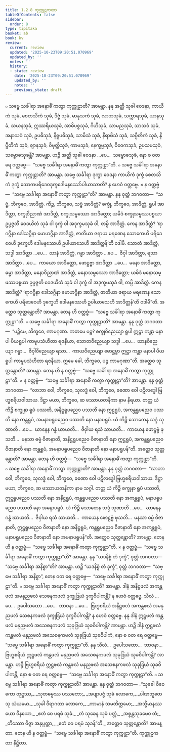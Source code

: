 ```yaml
---
title: 1.2.8 ကုက္ကုဠကထာ
tableOfContents: false
sidebar:
  order: 8
type: tipitaka
basket: ab
book: kv
review:
  current: review
  updated: '2025-10-23T09:20:51.070969'
  updated_by: ''
  notes: ''
  history:
  - state: review
    date: '2025-10-23T09:20:51.070969'
    updated_by: ''
    notes: ''
    previous_state: draft
---
```



<ReviewStatus review={frontmatter.review} showDetails={true} />

<HypothesisAnnotation frontmatter={frontmatter} />

<DynamicBreadcrumb />

<Division number="338" book="kv" e="ch" v="32" p="160">

<Paragraph number="1003" book="kv">
๐ သဗ္ဗေ သင်္ခါရာ အနောဓိံ ကတွာ ကုက္ကုဠာတိ? အာမန္တာ. နနု အတ္ထိ သုခါ ဝေဒနာ, ကာယိကံ သုခံ, စေတသိကံ သုခံ, ဒိဗ္ဗံ သုခံ, မာနုသကံ သုခံ, လာဘသုခံ, သက္ကာရသုခံ, ယာနသုခံ, သယနသုခံ, ဣဿရိယသုခံ, အာဓိပစ္စသုခံ, ဂိဟိသုခံ, သာမညသုခံ, သာသဝံ သုခံ, အနာသဝံ သုခံ, ဥပဓိသုခံ, နိရူပဓိသုခံ, သာမိသံ သုခံ, နိရာမိသံ သုခံ, သပ္ပီတိကံ သုခံ, နိပ္ပီတိကံ သုခံ, ဈာနသုခံ, ဝိမုတ္တိသုခံ, ကာမသုခံ, နေက္ခမ္မသုခံ, ဝိဝေကသုခံ, ဥပသမသုခံ, သမ္ဗောဓသုခန္တိ? အာမန္တာ. ဟဉ္စိ အတ္ထိ သုခါ ဝေဒနာ …ပေ…  သမ္ဗောဓသုခံ, နော စ ဝတ ရေ ဝတ္တဗ္ဗေ—  “သဗ္ဗေ သင်္ခါရာ အနောဓိံ ကတွာ ကုက္ကုဠာ”တိ.
</Paragraph>

<Paragraph number="1004" book="kv">
๐ သဗ္ဗေ သင်္ခါရာ အနောဓိံ ကတွာ ကုက္ကုဠာတိ? အာမန္တာ. သဗ္ဗေ သင်္ခါရာ ဒုက္ခာ ဝေဒနာ ကာယိကံ ဒုက္ခံ စေတသိကံ ဒုက္ခံ သောကပရိဒေဝဒုက္ခဒေါမနဿော်ပါယာသာတိ? န ဟေဝံ ဝတ္တဗ္ဗေ.
</Paragraph>

<Paragraph number="1005" book="kv">
× န ဝတ္တဗ္ဗံ—  “သဗ္ဗေ သင်္ခါရာ အနောဓိံ ကတွာ ကုက္ကုဠာ”တိ? အာမန္တာ. နနု ဝုတ္တံ ဘဂဝတာ—  “သဗ္ဗံ, ဘိက္ခဝေ, အာဒိတ္တံ. ကိဉ္စ, ဘိက္ခဝေ, သဗ္ဗံ အာဒိတ္တံ? စက္ခုံ, ဘိက္ခဝေ, အာဒိတ္တံ, ရူပါ အာဒိတ္တာ, စက္ခုဝိညာဏံ အာဒိတ္တံ, စက္ခုသမ္ဖဿော အာဒိတ္တော; ယမိဒံ စက္ခုသမ္ဖဿပစ္စယာ ဥပ္ပဇ္ဇတိ ဝေဒယိတံ သုခံ ဝါ ဒုက္ခံ ဝါ အဒုက္ခမသုခံ ဝါ, တမ္ပိ အာဒိတ္တံ. ကေန အာဒိတ္တံ? ‘ရာဂဂ္ဂိနာ ဒေါသဂ္ဂိနာ မောဟဂ္ဂိနာ အာဒိတ္တံ, ဇာတိယာ ဇရာယ မရဏေန သောကေဟိ ပရိဒေဝေဟိ ဒုက္ခေဟိ ဒေါမနဿေဟိ ဥပါယာသေဟိ အာဒိတ္တန်’တိ ဝဒါမိ. သောတံ အာဒိတ္တံ, သဒ္ဒါ အာဒိတ္တာ …ပေ…  ဃာနံ အာဒိတ္တံ, ဂန္ဓာ အာဒိတ္တာ …ပေ…  ဇိဝှါ အာဒိတ္တာ, ရသာ အာဒိတ္တာ …ပေ…  ကာယော အာဒိတ္တော, ဖောဋ္ဌဗ္ဗာ အာဒိတ္တာ …ပေ…  မနော အာဒိတ္တော, ဓမ္မာ အာဒိတ္တာ, မနောဝိညာဏံ အာဒိတ္တံ, မနောသမ္ဖဿော အာဒိတ္တော; ယမိဒံ မနောသမ္ဖဿပစ္စယာ ဥပ္ပဇ္ဇတိ ဝေဒယိတံ သုခံ ဝါ ဒုက္ခံ ဝါ အဒုက္ခမသုခံ ဝါ, တမ္ပိ အာဒိတ္တံ. ကေန အာဒိတ္တံ? ‘ရာဂဂ္ဂိနာ ဒေါသဂ္ဂိနာ မောဟဂ္ဂိနာ အာဒိတ္တံ, ဇာတိယာ ဇရာယ မရဏေန သောကေဟိ ပရိဒေဝေဟိ ဒုက္ခေဟိ ဒေါမနဿေဟိ ဥပါယာသေဟိ အာဒိတ္တန်’တိ ဝဒါမီ”တိ. အတ္ထေဝ သုတ္တန္တောတိ? အာမန္တာ. တေန ဟိ ဝတ္တဗ္ဗံ—  “သဗ္ဗေ သင်္ခါရာ အနောဓိံ ကတွာ ကုက္ကုဠာ”တိ.
</Paragraph>

<Paragraph number="1006" book="kv">
๐ သဗ္ဗေ သင်္ခါရာ အနောဓိံ ကတွာ ကုက္ကုဠာတိ? အာမန္တာ. နနု ဝုတ္တံ ဘဂဝတာ—  “ပဉ္စိမေ, ဘိက္ခဝေ, ကာမဂုဏာ. ကတမေ ပဉ္စ? စက္ခုဝိညေယျာ ရူပါ ဣဋ္ဌာ ကန္တာ မနာပါ ပိယရူပါ ကာမူပသံဟိတာ ရဇနီယာ, သောတဝိညေယျာ သဒ္ဒါ …ပေ…  ဃာနဝိညေယျာ ဂန္ဓာ…  ဇိဝှါဝိညေယျာ ရသာ…  ကာယဝိညေယျာ ဖောဋ္ဌဗ္ဗာ ဣဋ္ဌာ ကန္တာ မနာပါ ပိယရူပါ ကာမူပသံဟိတာ ရဇနီယာ. ဣမေ ခေါ, ဘိက္ခဝေ, ပဉ္စ ကာမဂုဏာ”တိ. အတ္ထေဝ သုတ္တန္တောတိ? အာမန္တာ. တေန ဟိ န ဝတ္တဗ္ဗံ—  “သဗ္ဗေ သင်္ခါရာ အနောဓိံ ကတွာ ကုက္ကုဠာ”တိ.
</Paragraph>

<Paragraph number="1007" book="kv">
× န ဝတ္တဗ္ဗံ—  “သဗ္ဗေ သင်္ခါရာ အနောဓိံ ကတွာ ကုက္ကုဠာ”တိ? အာမန္တာ. နနု ဝုတ္တံ ဘဂဝတာ—  “လာဘာ ဝေါ, ဘိက္ခဝေ, သုလဒ္ဓံ ဝေါ, ဘိက္ခဝေ, ခဏော ဝေါ ပဋိလဒ္ဓေါ ဗြဟ္မစရိယဝါသာယ. ဒိဋ္ဌာ မယာ, ဘိက္ခဝေ, ဆ ဖဿာယတနိကာ နာမ နိရယာ. တတ္ထ ယံ ကိဉ္စိ စက္ခုနာ ရူပံ ပဿတိ, အနိဋ္ဌရူပညေဝ ပဿတိ နော ဣဋ္ဌရူပံ, အကန္တရူပညေဝ ပဿတိ နော ကန္တရူပံ, အမနာပရူပညေဝ ပဿတိ နော မနာပရူပံ. ယံ ကိဉ္စိ သောတေန သဒ္ဒံ သုဏာတိ …ပေ…  ဃာနေန ဂန္ဓံ ဃာယတိ…  ဇိဝှါယ ရသံ သာယတိ…  ကာယေန ဖောဋ္ဌဗ္ဗံ ဖုသတိ…  မနသာ ဓမ္မံ ဝိဇာနာတိ, အနိဋ္ဌရူပညေဝ ဝိဇာနာတိ နော ဣဋ္ဌရူပံ, အကန္တရူပညေဝ ဝိဇာနာတိ နော ကန္တရူပံ, အမနာပရူပညေဝ ဝိဇာနာတိ နော မနာပရူပန်”တိ. အတ္ထေဝ သုတ္တန္တောတိ? အာမန္တာ. တေန ဟိ ဝတ္တဗ္ဗံ—  “သဗ္ဗေ သင်္ခါရာ အနောဓိံ ကတွာ ကုက္ကုဠာ”တိ.
</Paragraph>

<Paragraph number="1008" book="kv">
๐ သဗ္ဗေ သင်္ခါရာ အနောဓိံ ကတွာ ကုက္ကုဠာတိ? အာမန္တာ. နနု ဝုတ္တံ ဘဂဝတာ—  “လာဘာ ဝေါ, ဘိက္ခဝေ, သုလဒ္ဓံ ဝေါ, ဘိက္ခဝေ, ခဏော ဝေါ ပဋိလဒ္ဓေါ ဗြဟ္မစရိယဝါသာယ. ဒိဋ္ဌာ မယာ, ဘိက္ခဝေ, ဆ ဖဿာယတနိကာ နာမ သဂ္ဂါ. တတ္ထ ယံ ကိဉ္စိ စက္ခုနာ ရူပံ ပဿတိ, ဣဋ္ဌရူပညေဝ ပဿတိ နော အနိဋ္ဌရူပံ, ကန္တရူပညေဝ ပဿတိ နော အကန္တရူပံ, မနာပရူပညေဝ ပဿတိ နော အမနာပရူပံ. ယံ ကိဉ္စိ သောတေန သဒ္ဒံ သုဏာတိ …ပေ…  ဃာနေန ဂန္ဓံ ဃာယတိ…  ဇိဝှါယ ရသံ သာယတိ…  ကာယေန ဖောဋ္ဌဗ္ဗံ ဖုသတိ…  မနသာ ဓမ္မံ ဝိဇာနာတိ, ဣဋ္ဌရူပညေဝ ဝိဇာနာတိ နော အနိဋ္ဌရူပံ, ကန္တရူပညေဝ ဝိဇာနာတိ နော အကန္တရူပံ, မနာပရူပညေဝ ဝိဇာနာတိ နော အမနာပရူပန်”တိ. အတ္ထေဝ သုတ္တန္တောတိ? အာမန္တာ. တေန ဟိ န ဝတ္တဗ္ဗံ—  “သဗ္ဗေ သင်္ခါရာ အနောဓိံ ကတွာ ကုက္ကုဠာ”တိ.
</Paragraph>

<Paragraph number="1009" book="kv">
× န ဝတ္တဗ္ဗံ—  “သဗ္ဗေ သင်္ခါရာ အနောဓိံ ကတွာ ကုက္ကုဠာ”တိ? အာမန္တာ. နနု “ယဒနိစ္စံ တံ ဒုက္ခံ”, ဝုတ္တံ ဘဂဝတာ—  “သဗ္ဗေ သင်္ခါရာ အနိစ္စာ”တိ? အာမန္တာ. ဟဉ္စိ “ယဒနိစ္စံ တံ ဒုက္ခံ”, ဝုတ္တံ ဘဂဝတာ—  “သဗ္ဗေ သင်္ခါရာ အနိစ္စာ”, တေန ဝတ ရေ ဝတ္တဗ္ဗေ—  “သဗ္ဗေ သင်္ခါရာ အနောဓိံ ကတွာ ကုက္ကုဠာ”တိ.
</Paragraph>

<Paragraph number="1010" book="kv">
๐ သဗ္ဗေ သင်္ခါရာ အနောဓိံ ကတွာ ကုက္ကုဠာတိ? အာမန္တာ. ဒါနံ အနိဋ္ဌဖလံ အကန္တဖလံ အမနုညဖလံ သေစနကဖလံ ဒုက္ခုဒြယံ ဒုက္ခဝိပါကန္တိ? န ဟေဝံ ဝတ္တဗ္ဗေ.
</Paragraph>

<Paragraph number="1011" book="kv">
သီလံ …ပေ…  ဥပေါသထော …ပေ…  ဘာဝနာ …ပေ…  ဗြဟ္မစရိယံ အနိဋ္ဌဖလံ အကန္တဖလံ အမနုညဖလံ သေစနကဖလံ ဒုက္ခုဒြယံ ဒုက္ခဝိပါကန္တိ? န ဟေဝံ ဝတ္တဗ္ဗေ.
</Paragraph>

<Paragraph number="1012" book="kv">
နနု ဒါနံ ဣဋ္ဌဖလံ ကန္တဖလံ မနုညဖလံ အသေစနကဖလံ သုခုဒြယံ သုခဝိပါကန္တိ? အာမန္တာ. ဟဉ္စိ ဒါနံ ဣဋ္ဌဖလံ ကန္တဖလံ မနုညဖလံ အသေစနကဖလံ သုခုဒြယံ သုခဝိပါကံ, နော စ ဝတ ရေ ဝတ္တဗ္ဗေ—  “သဗ္ဗေ သင်္ခါရာ အနောဓိံ ကတွာ ကုက္ကုဠာ”တိ.
</Paragraph>

<Paragraph number="1013" book="kv">
နနု သီလံ…  ဥပေါသထော…  ဘာဝနာ…  ဗြဟ္မစရိယံ ဣဋ္ဌဖလံ ကန္တဖလံ မနုညဖလံ အသေစနကဖလံ သုခုဒြယံ သုခဝိပါကန္တိ? အာမန္တာ. ဟဉ္စိ ဗြဟ္မစရိယံ ဣဋ္ဌဖလံ ကန္တဖလံ မနုညဖလံ အသေစနကဖလံ သုခုဒြယံ သုခဝိပါကန္တိ, နော စ ဝတ ရေ ဝတ္တဗ္ဗေ—  “သဗ္ဗေ သင်္ခါရာ အနောဓိံ ကတွာ ကုက္ကုဠာ”တိ.
</Paragraph>

<Paragraph number="1014" book="kv">
๐ သဗ္ဗေ သင်္ခါရာ အနောဓိံ ကတွာ ကုက္ကုဠာတိ? အာမန္တာ. နနု ဝုတ္တံ ဘဂဝတာ—
</Paragraph>

<Paragraph number="1015" type="verses" book="kv">
_“သုခေါ ဝိဝေကော တုဋ္ဌဿ,_  
_သုတဓမ္မဿ ပဿတော;_  
_အဗျာပဇ္ဇံ သုခံ လောကေ,_  
_ပါဏဘူတေသု သံယမော._  

</Paragraph>

<Paragraph number="1016" type="verses" book="kv">
_သုခါ ဝိရာဂတာ လောကေ,_  
_ကာမာနံ သမတိက္ကမော;_  
_အသ္မိမာနဿ ယော ဝိနယော,_  
_ဧတံ ဝေ ပရမံ သုခံ._  

</Paragraph>

<Paragraph number="1017" type="verses" book="kv">
_တံ သုခေန သုခံ ပတ္တံ,_  
_အစ္စန္တသုခမေဝ တံ;_  
_တိဿော ဝိဇ္ဇာ အနုပ္ပတ္တာ,_  
_ဧတံ ဝေ ပရမံ သုခန်”တိ._  

</Paragraph>

<Paragraph number="1018" book="kv">
အတ္ထေဝ သုတ္တန္တောတိ? အာမန္တာ. တေန ဟိ န ဝတ္တဗ္ဗံ—  “သဗ္ဗေ သင်္ခါရာ အနောဓိံ ကတွာ ကုက္ကုဠာ”တိ.

</Paragraph>
</Division>

<Paragraph number="1019" type="center" book="kv">
ကုက္ကုဠကထာ နိဋ္ဌိတာ.
</Paragraph>